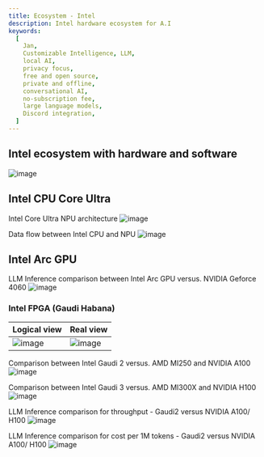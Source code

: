 ```yaml
---
title: Ecosystem - Intel
description: Intel hardware ecosystem for A.I
keywords:
  [
    Jan,
    Customizable Intelligence, LLM,
    local AI,
    privacy focus,
    free and open source,
    private and offline,
    conversational AI,
    no-subscription fee,
    large language models,
    Discord integration,
  ]
---
```


## Intel ecosystem with hardware and software
![image](../_assets/ecosystem-intel.drawio.svg)

## Intel CPU Core Ultra
Intel Core Ultra NPU architecture
![image](../_assets/ecosystem-intel-8.png)

Data flow between Intel CPU and NPU
![image](../_assets/ecosystem-intel-9.png)

## Intel Arc GPU
LLM Inference comparison between Intel Arc GPU versus. NVIDIA Geforce 4060
![image](../_assets/ecosystem-intel-10.png)

### Intel FPGA (Gaudi Habana)
| Logical view | Real view
|--------------|-----------
| ![image](../_assets/ecosystem-intel-1.png) | ![image](../_assets/ecosystem-intel-2.png)

Comparison between Intel Gaudi 2 versus. AMD MI250 and NVIDIA A100
![image](../_assets/ecosystem-intel-3.png)

Comparison between Intel Gaudi 3 versus. AMD MI300X and NVIDIA H100
![image](../_assets/ecosystem-intel-4.png)

LLM Inference comparison for throughput - Gaudi2 versus NVIDIA A100/ H100
![image](../_assets/ecosystem-intel-5.png)

LLM Inference comparison for cost per 1M tokens - Gaudi2 versus NVIDIA A100/ H100
![image](../_assets/ecosystem-intel-7.png)


